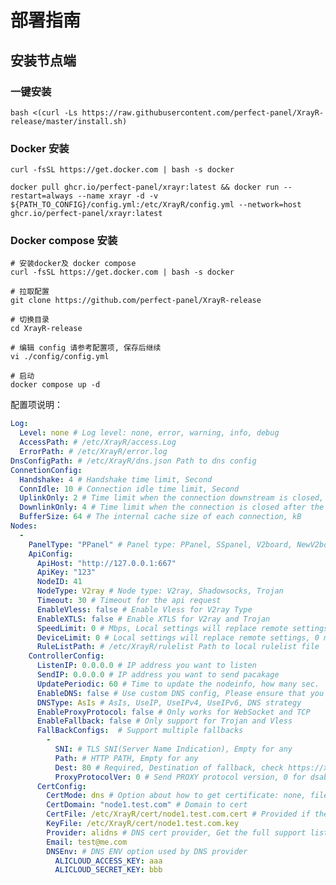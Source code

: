 # 部署指南

## 安装节点端

### 一键安装
```shell
bash <(curl -Ls https://raw.githubusercontent.com/perfect-panel/XrayR-release/master/install.sh)
```

### Docker 安装
```
curl -fsSL https://get.docker.com | bash -s docker

docker pull ghcr.io/perfect-panel/xrayr:latest && docker run --restart=always --name xrayr -d -v ${PATH_TO_CONFIG}/config.yml:/etc/XrayR/config.yml --network=host ghcr.io/perfect-panel/xrayr:latest
```

### Docker compose 安装

```
# 安装docker及 docker compose
curl -fsSL https://get.docker.com | bash -s docker

# 拉取配置
git clone https://github.com/perfect-panel/XrayR-release

# 切换目录
cd XrayR-release

# 编辑 config 请参考配置项, 保存后继续
vi ./config/config.yml

# 启动
docker compose up -d
```



配置项说明：

```yaml
Log:
  Level: none # Log level: none, error, warning, info, debug
  AccessPath: # /etc/XrayR/access.Log
  ErrorPath: # /etc/XrayR/error.log
DnsConfigPath: # /etc/XrayR/dns.json Path to dns config
ConnetionConfig:
  Handshake: 4 # Handshake time limit, Second
  ConnIdle: 10 # Connection idle time limit, Second
  UplinkOnly: 2 # Time limit when the connection downstream is closed, Second
  DownlinkOnly: 4 # Time limit when the connection is closed after the uplink is closed, Second
  BufferSize: 64 # The internal cache size of each connection, kB
Nodes:
  -
    PanelType: "PPanel" # Panel type: PPanel, SSpanel, V2board, NewV2board, PMpanel, Proxypanel, V2RaySocks
    ApiConfig:
      ApiHost: "http://127.0.0.1:667"
      ApiKey: "123"
      NodeID: 41
      NodeType: V2ray # Node type: V2ray, Shadowsocks, Trojan
      Timeout: 30 # Timeout for the api request
      EnableVless: false # Enable Vless for V2ray Type
      EnableXTLS: false # Enable XTLS for V2ray and Trojan
      SpeedLimit: 0 # Mbps, Local settings will replace remote settings, 0 means disable
      DeviceLimit: 0 # Local settings will replace remote settings, 0 means disable
      RuleListPath: # /etc/XrayR/rulelist Path to local rulelist file
    ControllerConfig:
      ListenIP: 0.0.0.0 # IP address you want to listen
      SendIP: 0.0.0.0 # IP address you want to send pacakage
      UpdatePeriodic: 60 # Time to update the nodeinfo, how many sec.
      EnableDNS: false # Use custom DNS config, Please ensure that you set the dns.json well
      DNSType: AsIs # AsIs, UseIP, UseIPv4, UseIPv6, DNS strategy
      EnableProxyProtocol: false # Only works for WebSocket and TCP
      EnableFallback: false # Only support for Trojan and Vless
      FallBackConfigs:  # Support multiple fallbacks
        -
          SNI: # TLS SNI(Server Name Indication), Empty for any
          Path: # HTTP PATH, Empty for any
          Dest: 80 # Required, Destination of fallback, check https://xtls.github.io/config/fallback/ for details.
          ProxyProtocolVer: 0 # Send PROXY protocol version, 0 for dsable
      CertConfig:
        CertMode: dns # Option about how to get certificate: none, file, http, dns. Choose "none" will forcedly disable the tls config.
        CertDomain: "node1.test.com" # Domain to cert
        CertFile: /etc/XrayR/cert/node1.test.com.cert # Provided if the CertMode is file
        KeyFile: /etc/XrayR/cert/node1.test.com.key
        Provider: alidns # DNS cert provider, Get the full support list here: https://go-acme.github.io/lego/dns/
        Email: test@me.com
        DNSEnv: # DNS ENV option used by DNS provider
          ALICLOUD_ACCESS_KEY: aaa
          ALICLOUD_SECRET_KEY: bbb
```

